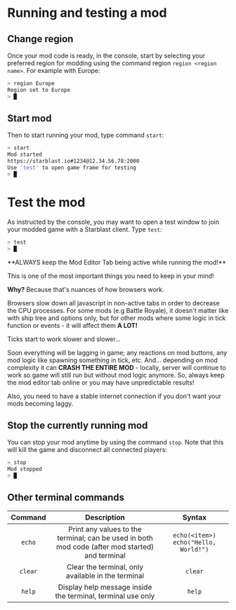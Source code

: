 
# Running and testing a mod

## Change region

Once your mod code is ready, in the console, start by selecting your preferred region for modding using the command region `region <region name>`.
For example with Europe:

```sh
> region Europe
Region set to Europe
> █
```
## Start mod

Then to start running your mod, type command `start`:

```sh
> start
Mod started
https://starblast.io#1234@12.34.56.78:2000
Use 'test' to open game frame for testing
> █
```

# Test the mod

As instructed by the console, you may want to open a test window to join your modded game with a Starblast client. Type `test`:
```sh
> test
> █
```

 
<Callout type="info" emoji="ℹ️">
**ALWAYS keep the Mod Editor Tab being active while running the mod!**

This is one of the most important things you need to keep in your mind!

**Why?** Because that's nuances of how browsers work.

Browsers slow down all javascript in non-active tabs in order to decrease the CPU processes.
For some mods (e.g Battle Royale), it doesn't matter like with ship tree and options only,
but for other mods where some logic in tick function or events - it will affect them **A LOT!**

Ticks start to work slower and slower...

Soon everything will be lagging in game; any reactions on mod buttons, any mod logic like spawning something in tick, etc.
And... depending on mod complexity it can **CRASH THE ENTIRE MOD** - locally, server will continue to work so game will still run but without mod logic anymore.
So, always keep the mod editor tab online or you may have unpredictable results!

Also, you need to have a stable internet connection if you don't want your mods becoming laggy.
</Callout>

## Stop the currently running mod

You can stop your mod anytime by using the command `stop`. Note that this will kill the game and disconnect all connected players:

```sh
> stop
Mod stopped
> █
```

## Other terminal commands

|   Command |               Description              |           Syntax          |
|:----------:|:--------------------------------------:|:--------------------------:|
|`echo`     | Print any values to the terminal; can be used in both mod code (after mod started) and terminal| `echo(<item>)` `echo("Hello, World!")`|
|`clear`    | Clear the terminal, only available in the terminal| `clear`|
|`help`     | Display help message inside the terminal, terminal use only| `help`|





